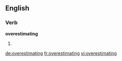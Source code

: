 ==English==

===Verb===
'''overestimating'''

# {{present participle of|[[overestimate]]}}

[[de:overestimating]]
[[fr:overestimating]]
[[vi:overestimating]]